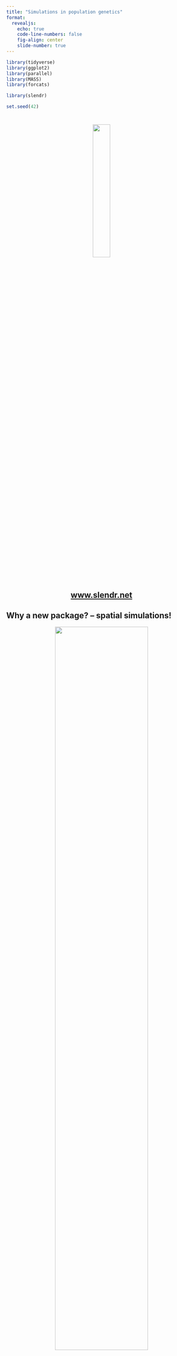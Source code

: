 ```yaml
---
title: "Simulations in population genetics"
format:
  revealjs:
    echo: true
    code-line-numbers: false
    fig-align: center
    slide-number: true
---
```


```r
library(tidyverse)
library(ggplot2)
library(parallel)
library(MASS)
library(forcats)

library(slendr)

set.seed(42)
```

<!-- #  -->

<!-- ::: columns -->
<!-- ::: {.column width="70%"} -->
<!-- > Many problems in population genetics cannot be solved by a mathematician, no matter how gifted. \[It\] is already clear that computer methods are very powerful. This is good. It \[...\] **permits people with limited mathematical knowledge to work on important problems** \[...\] -->
<!-- ::: -->

<!-- ::: {.column width="30%"} -->
<!-- ![](images/crow.jpeg) -->

<!-- [James F. Crow](https://en.wikipedia.org/wiki/James_F._Crow) -->
<!-- ::: -->
<!-- ::: -->

<!-- ## Why simulations? -->

<!-- -   Intuition for behavior of popgen statistics in various scenarios -->
<!-- -   Fitting model parameters against empirical data (i.e. [ABC](https://en.wikipedia.org/wiki/Approximate_Bayesian_computation)) -->
<!-- -   Grand truth for testing and development of statistical methods -->

<!-- ## What does it mean to simulate a genome? -->

<!-- A chromosome is: -->

<!-- -   a linear sequence of nucleotides -->
<!-- -   which accumulates mutations in each generation -->

<!-- ## How do we "get" a genome in real life? -->

<!-- -   A chromosome is a linear sequence of nucleotides. -->
<!-- -   Inherited from generation to generation (maybe with recombination) -->

<!-- # Home-brewed single-locus simulations in R -->

<!-- ## Single-locus simulation -->

<!-- ```{r} -->
<!-- #| results: hide -->
<!-- #| code-line-numbers: "|1-3|5-7|9-10|11|13-14|16-18|20" -->
<!-- N <- 500 # number of (haploid) individuals in the population -->
<!-- generations <- 500 # number of generations to run the simulation for -->
<!-- p_start <- 0.5 # initial allele frequency -->

<!-- # initialize an (empty) trajectory vector of allele frequencies -->
<!-- p_traj<- rep(NA, generations) -->
<!-- p_traj[1] <- p_start -->

<!-- # in each generation... -->
<!-- for (gen_i in 2:generations) { -->
<!--   p <- p_traj[gen_i - 1] # get the current frequency -->

<!--   # ... calculate the allele frequency in the next generation ... -->
<!--   p_next <- rbinom(1, N, p) / N -->

<!--   # ... and save it to the trajectory vector -->
<!--   p_traj[gen_i] <- p_next -->
<!-- } -->

<!-- p_traj -->
<!-- ``` -->

<!-- ## Single-locus simulation ($N$ = 500, $p_0 = 0.5$) -->

<!-- ```{r} -->
<!-- #| code-fold: true -->
<!-- plot(p_traj, type = "l", ylim = c(0, 1), -->
<!--      xlab = "generations", ylab = "allele frequency") -->
<!-- abline(h = p_start, lty = 2, col = "red") -->
<!-- ``` -->

<!-- ## Let's make it a function -->

<!-- **Input:** $N$, $p_0$ and the number of generations -->

<!-- **Output:** allele frequency trajectory vector -->

<!-- ```{r} -->
<!-- simulate <- function(N, p_start, generations) { -->
<!--   # initialize an (empty) trajectory vector of allele frequencies -->
<!--   p_traj<- rep(NA, generations) -->
<!--   p_traj[1] <- p_start -->

<!--   # in each generation... -->
<!--   for (gen_i in 2:generations) { -->
<!--     p <- p_traj[gen_i - 1] # get the current frequency -->
<!--     # ... calculate the allele frequency in the next generation ... -->
<!--     p_next <- rbinom(1, N, p) / N -->
<!--     # ... and save it to the trajectory vector -->
<!--     p_traj[gen_i] <- p_next -->
<!--   } -->

<!--   p_traj -->
<!-- } -->
<!-- ``` -->

<!-- ## $N$ = 500, $p_0 = 0.5$ (20 replicates) -->

<!-- ```{r} -->
<!-- #| code-fold: true -->
<!-- #| fig-align: center -->
<!-- reps <- replicate(20, simulate(N = 500, p_start = 0.5, generations = 2000)) -->

<!-- matplot(reps, ylim = c(0, 1), xlab = "generations", ylab = "allele frequency", type = "l", lty = 1) -->
<!-- ``` -->

<!-- ## $N$ = 1000, $p_0 = 0.5$ (20 replicates) -->

<!-- ```{r} -->
<!-- #| code-fold: true -->
<!-- #| fig-align: center -->
<!-- reps <- replicate(20, simulate(N = 1000, p_start = 0.5, generations = 2000)) -->

<!-- matplot(reps, ylim = c(0, 1), xlab = "generations", ylab = "allele frequency", type = "l", lty = 1) -->
<!-- ``` -->

<!-- ## $N$ = 5000, $p_0 = 0.5$ (20 replicates) -->

<!-- ```{r} -->
<!-- #| code-fold: true -->
<!-- #| fig-align: center -->
<!-- reps <- replicate(20, simulate(N = 5000, p_start = 0.5, generations = 2000)) -->

<!-- matplot(reps, ylim = c(0, 1), xlab = "generations", ylab = "allele frequency", type = "l", lty = 1) -->
<!-- ``` -->

<!-- ## $N$ = 10000, $p_0 = 0.5$ (20 replicates) -->

<!-- ```{r} -->
<!-- #| code-fold: true -->
<!-- #| fig-align: center -->
<!-- reps <- replicate(50, simulate(N = 10000, p_start = 0.5, generations = 20000)) -->

<!-- matplot(reps, ylim = c(0, 1), xlab = "generations", ylab = "allele frequency", type = "l", lty = 1) -->
<!-- ``` -->

<!-- ## $N$ = 10000, $p_0 = 0.5$ (20 replicates) -->

<!-- ```{r} -->
<!-- #| eval: false -->
<!-- #| code-fold: true -->
<!-- #| fig-align: center -->
<!-- factors <- fractions(c(2, 1/2, 1/5, 1/10)) -->
<!-- matplot(reps, ylim = c(0, 1), xlab = "generations", ylab = "allele frequency", type = "l", lty = 1) -->
<!-- abline(v = 10000 * factors, lwd = 5) -->
<!-- ``` -->

<!-- ## Expected allele frequency distribution -->

<!-- ```{r, eval = !file.exists("/tmp/final_frequencies.rds")} -->
<!-- #| eval: false -->
<!-- #| echo: false -->
<!-- p_start <- 0.5 -->
<!-- N <- 10000 -->
<!-- factors <- fractions(c(3, 2, 1, 1/2, 1/5, 1/10)) -->

<!-- final_frequencies <- parallel::mclapply( -->
<!--   seq_along(factors), function(i) { -->
<!--     f <- factors[i] -->
<!--     t <- as.integer(N * f) -->
<!--     # get complete trajectories as a matrix (each column a single trajectory) -->
<!--     reps <- replicate(10000, simulate(N = N, p_start = p_start, generations = t)) -->
<!--     # only keep the last slice of the matrix with the final frequencies -->
<!--     data.frame( -->
<!--       t = sprintf("t = %s * N", f), -->
<!--       freq = reps[t, ] -->
<!--     ) -->
<!--   }, -->
<!--   mc.cores = parallel::detectCores() -->
<!-- ) %>% do.call(rbind, .) -->
<!-- final_frequencies$t <- fct_rev(fct_relevel(final_frequencies$t, sprintf("t = %s * N", factors))) -->

<!-- saveRDS(final_frequencies, "/tmp/final_frequencies.rds") -->
<!-- ``` -->

<!-- ::: columns -->
<!-- ::: {.column width="50%"} -->
<!-- ```{r} -->
<!-- #| eval: false -->
<!-- #| echo: false -->
<!-- #| fig-align: center -->
<!-- #| fig-height: 10 -->
<!-- #| fig-width: 10 -->
<!-- final_frequencies <- readRDS("/tmp/final_frequencies.rds") -->
<!-- final_frequencies$t <- final_frequencies$t -->

<!-- final_frequencies %>% .[.$freq > 0 & .$freq < 1, ] %>% -->
<!-- ggplot() + -->
<!--   geom_histogram(aes(freq, y = ..density.., fill = t), position = "identity", bins = 100, alpha = 0.75) + -->
<!--   labs(x = "allele frequency") + -->
<!--   coord_cartesian(ylim = c(0, 3)) + -->
<!--   facet_grid(t ~ .) + -->
<!--   guides(fill = guide_legend(sprintf("time since\nthe start\n[assuming\nN = %s]", N))) + -->
<!--   theme_minimal() + -->
<!--   theme(strip.text.y = element_blank(), -->
<!--         axis.title.x = element_text(size = 15), -->
<!--         axis.title.y = element_text(size = 15), -->
<!--         axis.text.x = element_text(size = 15), -->
<!--         axis.text.y = element_text(size = 15), -->
<!--         legend.title = element_text(size = 15), -->
<!--         legend.text = element_text(size = 15)) -->
<!-- ``` -->
<!-- ::: -->

<!-- ::: {.column width="50%"} -->
<!-- ::: fragment -->
<!-- ![*"Diffusion Models in Population Genetics"*, [Kimura (1964)](https://www.jstor.org/stable/3211856#metadata_info_tab_contents)](images/kimura.jpeg) -->
<!-- ::: -->
<!-- ::: -->
<!-- ::: -->

<!-- # Bonus exercise -->

<!-- If you're bored later at home... -->

<!-- ## Let's add selection! -->

<!-- Write `simulate_selection(s, N, p_start, generations)`, where `s` is the selection coefficient. -->

<!-- ```{r} -->
<!-- #| eval: false -->
<!-- simulate_selection <- function(s, N, p_start, generations) { -->
<!--   # we assume additivity -->
<!--   h <- 1/2 -->

<!--   # initialize an (empty) trajectory vector of allele frequencies -->
<!--   p_traj<- rep(NA, generations) -->
<!--   p_traj[1] <- p_start -->

<!--   # in each generation... -->
<!--   for (gen_i in 2:generations) { -->
<!--     p <- p_traj[gen_i - 1] # get the current frequency -->

<!--     fitnesses <- c( -->
<!--       p ^ 2           * (1 + s), -->
<!--       2 * p * (1 - p) * (1 + h * s), -->
<!--       (1 - p) ^ 2     * 1 -->
<!--     ) -->
<!--     p_next <- (fitnesses[1] + h * fitnesses[2]) / mean(fitnesses) -->

<!--     if (p_next >= 1) p_next <- 1 -->

<!--     # ... calculate the allele frequency in the next generation ... -->
<!--     p_next <- rbinom(1, N, p_next) / N -->

<!--     # ... and save it to the trajectory vector -->
<!--     p_traj[gen_i] <- p_next -->
<!--   } -->

<!--   p_traj -->
<!-- } -->
<!-- ``` -->

<!-- ```{r} -->
<!-- deterministic_selection <- function(t, p_start, s) { -->
<!--   p_start * exp(s * t / 2) / (p_start * exp(s * t / 2) + (1 - p_start)) -->
<!-- } -->
<!-- ``` -->

<!-- ```{r} -->
<!-- deterministic_traj <- sapply(1:1000, deterministic_selection, p_start = 0.01, s = 0.1) -->

<!-- plot(deterministic_traj, type = "l") -->
<!-- ``` -->

<!-- (Let's assume additive selection: $h = \frac{1}{2}$). -->

<!-- ##  -->

<!-- :::: columns -->

<!-- ::: {.column width="40%"} -->

<!-- <center> -->

<!-- ![](images/feynman.jpeg) -->

<!-- [Richard Feynman](https://en.wikipedia.org/wiki/Richard_Feynman) -->

<!-- </center> -->

<!-- ::: -->

<!-- ::: {.column width="60%"} -->

<!-- ![](images/feynman_quote.png) -->

<!-- ::: -->

<!-- :::: -->

<!-- # {background-image="images/montypython.jpeg"} -->

<!-- <h1 color="white" style="background-color: lightgray;vertical-align: bottom;">But now for something completely different...</h1> -->

<!-- # Let's do "real" simulations -->

<!-- ## There are many pieces of simulation software -->

<!-- The most famous and widely used are ([SLiM](https://messerlab.org/slim/)) and ([msprime](https://tskit.dev/msprime/docs/stable/intro.html)). -->

<!-- ::: fragment -->
<!-- They are both extremely powerful... -->
<!-- ::: -->

<!-- ::: fragment -->
<!-- ... but they require a lot of programming knowledge and quite a lot of code to write non-trivial simulations (without bugs). -->
<!-- ::: -->

<!-- ::: fragment -->
<!-- **We will learn simulation concepts using [*slendr*](http://www.slendr.net), a convenient R interface to both SLiM and msprime.** -->
<!-- ::: -->

<!-- # SLiM -->

<!-- ##  -->

<!-- :::: {.columns} -->

<!-- ::: {.column width="60%"} -->

<!-- <h2>What is SLiM?</h2> -->

<!-- ::: {.fragment} -->
<!-- - **Forward-time simulator** -->
<!-- ::: -->

<!-- ::: {.fragment} -->
<!-- - It's fully programmable! -->
<!-- ::: -->

<!-- ::: {.fragment} -->
<!-- - Massive library of functions for: -->
<!--   - Demographic events -->
<!--   - Various mating systems -->
<!--   - Selection, quantitative traits, ... -->
<!-- ::: -->

<!-- ::: {.fragment} -->
<!-- - \> 700 pages long [manual](https://github.com/MesserLab/SLiM/releases/download/v3.7.1/SLiM_Manual.pdf)! -->
<!-- ::: -->

<!-- ::: -->

<!-- ::: {.column width="40%"} -->

<!-- <center>![Modified from Alex Drummond](images/sim_sketches.001.png){width="100%"}</center> -->

<!-- ::: -->

<!-- :::: -->

<!-- ## SLiMgui -- [IDE](https://en.wikipedia.org/wiki/Integrated_development_environment) for SLiM -->

<!-- <center>![](images/slimgui.png)</center> -->

<!-- ## Simple neutral simulation in SLiM -->

<!-- ```{bash} -->
<!-- #| echo: false -->
<!-- cat script.slim -->
<!-- ``` -->

<!-- # msprime -->

<!-- ## -->

<!-- :::: {.columns} -->

<!-- ::: {.column width="60%"} -->

<!-- <h2>What is [msprime](https://tskit.dev/msprime/docs/stable/intro.html)?</h2> -->

<!-- ::: -->


<!-- ::: {.column width="40%"} -->

<!-- <center>![Modified from Alex Drummond](images/sim_sketches.001.png){width="100%"}</center> -->

<!-- ::: -->

<!-- :::: -->

<!-- ## -->

<!-- :::: {.columns} -->

<!-- ::: {.column width="60%"} -->

<!-- <h2>What is [msprime](https://tskit.dev/msprime/docs/stable/intro.html)?</h2> -->

<!-- ::: {.fragment} -->
<!-- - A Python module for writing **coalescent simulations** -->
<!-- ::: -->

<!-- ::: {.fragment} -->
<!-- - Extremely fast (genome-scale, population-scale data) -->
<!-- ::: -->

<!-- ::: {.fragment} -->
<!-- - You must know Python fairly well to build complex models -->
<!-- ::: -->

<!-- ::: -->

<!-- ::: {.column width="40%"} -->

<!-- <center>![Modified from Alex Drummond](images/sim_sketches.002.png){width="100%"}</center> -->

<!-- ::: -->

<!-- :::: -->

<!-- ## Simple simulation using _msprime_ -->

<!-- &nbsp; -->

<!-- ```{bash} -->
<!-- #| echo: false -->
<!-- cat script.py -->
<!-- ``` -->

<!-- source: [link](https://tskit.dev/msprime/docs/stable/demography.html#demographic-models) -->





















#

<center>

![](images/slendr_logo.png){width="30%"}

<br>

<h2>[www.slendr.net](www.slendr.net)</h2>

</center>

## Why a new package? -- spatial simulations!

::: fragment

<center>
![](images/animation.gif){width="70%"}
</center>

:::

## Why a new package?

::: {.incremental}

-   Most researchers are not expert programmers

-   All but the most trivial simulations require lots of code

-   90% **<citation needed>** of simulations are basically the same!

    - create populations (splits and $N_e$ changes)

    - specify if/how they should mix (rates and times)

    - save output (VCF, EIGENSTRAT)

-   Lot of code duplication across projects

:::

::: fragment
<center>**_slendr_ makes "standard" simulations trivial (for newbies _and_ experts) and unlocks new kinds of spatial simulations**</center>
:::

# Let's get started

## We will use `slendr` & `tidyverse`

First run this:

```r
library(tidyverse) # table processing/filtering and plotting

library(slendr) # simulation and tree-sequence analysis
```

<br>If you get a message about missing Python modules, run:

```r
#| eval: false
setup_env()
```

<center>**(ignore the message about missing SLiM)**</center>

<br> To check that everything is setup correctly, run:

```r
#| output: false
check_env()
```



#

<h1>_slendr_ workflow:<br></h1>
<b><h2>building (complex) models<br>
from simple components</h2></b>


## Typical steps

<br>

1. creating populations
2. scheduling population splits
3. programming $N_e$ size changes
4. encoding gene-flow events
5. simulation sequence of a given size
6. computing statistics from simulated outputs



## Creating a population

A name, size and the time of appearance must be given:

```r
pop1 <- population("pop1", N = 1000, time = 1)
```


. . .

<br>

Typing an object prints out a summary in the R console:

```r
pop1
```




## Programming population splits

Splits are indicated by the `parent = <pop>` argument:

```r
pop2 <- population("pop2", N = 100, time = 50, parent = pop1)
```


. . .

<br>

The split is reported in the "historical summary":

```r
pop2
```




## Scheduling resize events -- `resize()`

Step size decrease:

```r
#| code-line-numbers: "2"
pop1 <- population("pop1", N = 1000, time = 1)
pop1_step <- resize(pop1, N = 100, time = 500, how = "step")
```

<br>

Exponential increase:

```r
#| code-line-numbers: "2"
pop2 <- population("pop2", N = 100, time = 50, parent = pop1)
pop2_exp <- resize(pop2, N = 10000, time = 500, end = 2000, how = "exponential")
```





## Tidyverse-style [pipe](https://magrittr.tidyverse.org) interface

Step size decrease:

```r
pop1 <-
  population("pop1", N = 1000, time = 1) %>%
  resize(N = 100, time = 500, how = "step")
```

<br>

Exponential increase:

```r
pop2 <-
  population("pop2", N = 1000, time = 1) %>%
  resize(N = 10000, time = 500, end = 2000, how = "exponential")
```

<br>

<center>**This accomplishes the same thing as the code on the previous slide, but it is a bit more "elegant".**</center>


## More complex full model

```r
#| code-line-numbers: "|15-20"
pop1 <- population("pop1", N = 1000, time = 1)

pop2 <-
  population("pop2", N = 1000, time = 300, parent = pop1) %>%
  resize(N = 100, how = "step", time = 1000)

pop3 <-
  population("pop3", N = 1000, time = 400, parent = pop2) %>%
  resize(N = 2500, how = "step", time = 800)

pop4 <-
  population("pop4", N = 1500, time = 500, parent = pop3) %>%
  resize(N = 700, how = "exponential", time = 1200, end = 2000)

pop5 <-
  population("pop5", N = 100, time = 600, parent = pop4) %>%
  resize(N = 50, how = "step", time = 900) %>% 
  resize(N = 250, how = "step", time = 1200) %>% 
  resize(N = 1000, how = "exponential", time = 1600, end = 2200) %>% 
  resize(N = 400, how = "step", time = 2400)
```


## Remember: each object carries its history

```r
pop5
```




## Last step before simulation: compilation

<br>

```r
model <- compile_model(
  list(pop1, pop2, pop3, pop4, pop5),
  generation_time = 1,
  simulation_length = 3000
)
```

<br>

<center>**Compilation takes a list of model components, performs internal consistency checks, returns a single model object.**</center>



## Model visualization

```r
#| fig-width: 7
#| fig-align: center
plot_model(model)
```





## Simulating data (finally...)

We have the compiled `model`, how do we simulate data?

*slendr* has two simulation engines already built-in:

-   SLiM engine
-   msprime engine

. . . 

<center>**You don't have to write any msprime/SLiM code!**</center>

. . .

Take a model object and use the built-in simulation engine:

```r
ts <- msprime(model, sequence_length = 100e6, recombination_rate = 1e-8)
```

. . .

<br>
<center>`ts` is a so-called "tree sequence"</center>

# The output of a *slendr* simulation is a **tree sequence**

## What is a tree sequence?

<center>![](images/tree_sequence_diagram.png){width="90%"}</center>

-   A record of full genetic ancestry of a set of samples
-   An encoding of DNA sequence carried by those samples
-   An efficient analysis framework

<center>[from the _tskit_ project](https://tskit.dev/learn.html#what)</center>

# Why a tree sequence?

## What we usually have

<center>![](images/vcf_screenshot.png){width="90%"}</center>

## What we usually *want*

(As full as possible) a representation of our samples' history:

<center>![](images/tree_sequence_diagram.png)</center>

::: fragment
<center>**And this is exactly what tree sequences give us.**</center>
:::

## Let's get back to the model we defined earlier

```r
#| fig-align: center
#| echo: false
plot_model(model)
```

## Simulating a tree-sequence output

<br>
By default, `msprime` function automatically loads the tree-sequence that the simulation produced in the background:

<br>

```r
ts <- msprime(
  model,
  sequence_length = 100e6,
  recombination_rate = 1e-8
)
```

. . .

<br>

If we type `ts` into an R console, we get...

## ... a tree-sequence content summary

```r
ts
```




# What can we do with this?

## R interface to tskit

<center>

![](images/slendr_tskit.png){width="120%"}

This [R interface](https://www.slendr.net/reference/index.html#tree-sequence-loading-and-processing) links to Python methods implemented in [_tskit_](https://tskit.dev/tskit/docs/stable/python-api.html#statistics).

</center>


## Here is the magic

Tree sequences make it possible to directly compute many quantities of interest *without going via conversion to a genotype table/VCF*!

<center>![](images/tree_sequence_diagram.png)</center>

# How do we use this in practice?

#

<h1>To analyze tree sequences, we need to refer to "samples"</h1>

## Extracting sample information

Each "sampled" individual in _slendr_ has a symbolic name, a sampling time, and a population assignment:

```r
#| fig-align: center
#| echo: false
#| fig-width: 8
plot_model(model)
```

## Extracting sample information

Each "sampled" individual in _slendr_ has a symbolic name, a sampling time, and a population assignment:

:::: columns

::: {.column width="55%"}
```r
#| output-location: fragment
ts_samples(ts)
```
:::

::: {.column width="2%"}
&nbsp;
:::

::: {.column width="43%"}
```r
#| output-location: fragment
ts_samples(ts) %>% count(pop)
```
:::

::::



## Analyzing tree sequences with _slendr_

Let's say we have the following model and we simulate a tree sequence from it.

```r
#| code-line-numbers: "|1|2|4"
pop <- population("pop", N = 10000, time = 1)
model <- compile_model(pop, generation_time = 1, simulation_length = 10000)

ts <- msprime(model, sequence_length = 100e6, recombination_rate = 1e-8)
```

<br>

<center>**_slendr_ provides a large [library of functions](https://www.slendr.net/reference/index.html#tree-sequence-loading-and-processing) for computing population genetic statistics on tree sequences**</center>

## Example: allele frequency spectrum

```r
#| echo: false
set.seed(42)
```

:::: columns

:::  {.column width="55%"}
```r
#| code-line-numbers: "|3-6|11-16"
# sample 5 individuals
# (i.e. 10 chromosomes)
samples <-
  ts_samples(ts) %>%
  sample_n(5) %>%
  pull(name)

# compute allele frequency
# spectrum from the given set
# of individuals
afs <- ts_afs(
  ts, list(samples),
  mode = "branch",
  polarised = TRUE
)
```
:::

::: {.column width="2%"}
&nbsp;
:::

::: {.column width="43%"}
::: fragment
```r
#| fig-height: 10
plot(afs, type = "b",
     xlab = "allele count bin",
     ylab = "frequency")
```
:::
:::

::::




## But wait, we don't have any mutations!

```r
ts
```


## How can we compute statistics?

There is a duality between mutations and branch lengths in trees (more [here](https://tskit.dev/tskit/docs/stable/stats.html)).

<center>

![](images/tree_sequence_diagram.png)

<h3>But what if we want mutations?</h3>

</center>

## Coalescent and mutation processes can be decoupled!

<center>

![](images/tree_sequence_diagram.png)

<h3>This means we can add mutations<br>_after_ the simulation.</h3>

</center>




## This allows efficient, massive simulations (especially with SLiM)

:::: columns

::: {.column width="42%"}

::: {.fragment}
```r
#| eval: false
ts_mutated <- ts_mutate(
  ts,
  mutation_rate = 1e-8
)
```
:::

::: {.fragment}
Or, with a shortcut:

```r
ts <- msprime(
  model,
  sequence_length = 100e6,
  recombination_rate = 1e-8
) %>%
  ts_mutate(
    mutation_rate = 1e-8
  )
```
:::

:::

::: {.column width="1%"}
&nbsp;
:::

::: {.column width="57%"}

::: {.fragment}
```r
#| echo: false
ts
```
:::
:::

::::




## What we have learned so far

1. creating populations -- [`populations()`](https://www.slendr.net/reference/population.html)
2. compiling models -- [`compile_model()`](https://www.slendr.net/reference/compile_model.html)
3. simulating tree sequences -- [`msprime()`](https://www.slendr.net/reference/msprime.html)
4. extracting samples -- [`ts_samples()`](https://www.slendr.net/reference/ts_samples.html)
5. computing AFS -- [`ts_afs()`](https://www.slendr.net/reference/ts_afs.html)

<br>

<center><h1>**Let's put this to use!**</h1></center>




# Exercise #1


## Exercise #1

```r
#| echo: false
set.seed(42)
TRUE_NE <- 6543

pop <- population("pop", N = TRUE_NE, time = 100000)
model <- compile_model(pop, generation_time = 1, direction = "backward")

ts <-
  msprime(model, sequence_length = 10e6, recombination_rate = 1e-8, random_seed = 42) %>%
  ts_mutate(mutation_rate = 1e-8, random_seed = 42)

samples <- ts_samples(ts) %>% sample_n(10) %>% pull(name)

observed_afs <- ts_afs(ts, list(samples), polarised = TRUE)
```

Collaborator Hestu gave you AFS computed from 20 individuals of a sub-species of the [_bushy-tailed squirrel_](https://www.zeldadungeon.net/wiki/Bushy-Tailed_Squirrel) discovered in the Forest of Spirits in the land of Hyrule:

```r
#| echo: false
dput(as.vector(observed_afs))
```

Fossil evidence is consistent with constant size of the population over 100,000 generations of its history. An Oracle you met in the Temple of Time said that the true squirrel $N_e$ has been between 1000 and 30000.

Use _slendr_ to simulate history of this species. Use this to guess the likely value of squirrel's $N_e$ given the observed AFS.



## Exercise #1 -- hints

1. Write a function that gets $N_e$ as input and returns the AFS.

2. Find the $N_e$ value that will give the closest AFS to the one you got from Hestu. Use whatever method you're comfortable with based on your programming experience:

    - i ) Plot simulated AFS for different $N_e$ with the AFS and just eye-ball $N_e$ value that looks correct.
  
    - ii ) Simulate AFS across a grid of $N_e$ values and find the closest matching one (maybe use [mean-squared error](https://en.wikipedia.org/wiki/Mean_squared_error)?)
  
    - iii ) Run a mini-Approximate Bayesian Computation, using the Oracle's range of [10000, 30000] as a uniform prior.


## Exercise #1 -- simulations on a grid

<center><h3>[solution](https://github.com/bodkan/popgen-2022/blob/main/solutions/exercise_1_grid.R)</h3></center>

## Exercise #1 -- ABC inference

<center><h3>[solution](https://github.com/bodkan/popgen-2022/blob/main/solutions/exercise_1_abc.R)</h3></center>

## Exercise #2

:::: columns

::: {.column width="60%"}
Tectonic shifts caused by activated Sheikah towers caused speciation of the squirrels. Unfortunately, their future is clouded by the shadow cast over Hyrule by Calamity Ganon.

Can you help the Oracle predict the future shape of the AFS of the squirrels, assuming starting $N_e$ = 6543? Species #1 will remain constant, species #2 will expand 3X, species #3 will get 3X smaller.

:::

::: {.column width="40%"}
```r
#| echo: false
#| fig-height: 13
Ne_start <- 6543
Ne_factor <- 3

pop1 <- population("s1", N = Ne_start, time = 1)

pop2 <-
  population("s2", N = Ne_start, time = 2, parent = pop1) %>%
  resize(how = "step", N = as.integer(Ne_factor * Ne_start), time = 5000)

pop3 <-
  population("s3", N = Ne_start, time = 2, parent = pop1) %>%
  resize(how = "step", N = as.integer(Ne_start / Ne_factor), time = 5000)

model <- compile_model(
  populations = list(pop1, pop2, pop3),
  generation_time = 1,
  simulation_length = 10000
)

plot_model(model)
```

:::

::::

## Exercise #2 -- solution


<center><h3>[solution](https://github.com/bodkan/popgen-2022/blob/main/solutions/exercise_2.R)</h3></center>






# What else can _slendr_ do?



## Gene flow events

Gene flow is programmed using the `gene_flow()` function:

```r
gf <- gene_flow(from = pop1, to = pop2, start = 500, end = 600, rate = 0.13)
```

. . .

<br>

Multiple gene-flow events can be gathered in a list:

```r
gf <- list(
  gene_flow(from = pop1, to = pop2, start = 500, end = 600, rate = 0.13),
  gene_flow(from = pop2, to = pop1, start = 700, end = 750, rate = 0.1)
)
```


. . .

<br>
<center>**`gene_flow()` checks admixture events for consistency**</center>




## Let's build another toy model

```r
#| code-fold: true
#| fig-width: 7
#| fig-align: center
o <- population("o", time = 1, N = 100)
c <- population("c", time = 2500, N = 500, parent = o)
a <- population("a", time = 3000, N = 2000, parent = c)
b <- population("b", time = 3500, N = 4000, parent = a)
x1 <- population("x1", time = 3800, N = 8000, parent = c)
x2 <- population("x2", time = 4000, N = 10000, parent = x1)

gf <- gene_flow(from = b, to = x1, start = 5100, end = 6000, rate = 0.3)

model <- compile_model(
  populations = list(a, b, x1, x2, c, o), gene_flow = gf,
  generation_time = 1, simulation_length = 7000
)

plot_model(model, proportions = TRUE)

ts <- msprime(model, sequence_length = 100e6, recombination_rate = 1e-8) %>%
  ts_mutate(mutation_rate = 1e-8)
```


```r
#| echo: false
f4_model_path <- file.path(tempdir(), "f4model")

model <- compile_model(
  populations = list(a, b, x1, x2, c, o), gene_flow = gf,
  generation_time = 1, simulation_length = 7000,
  path = f4_model_path, overwrite = TRUE, force = TRUE
)
```


## Diversity -- `ts_diversity()`

:::: {.columns}

::: {.column width="48%"}

Extract a list of lists of individuals' names for each population:

```r
samples <-
  ts_samples(ts) %>%
  split(., .$pop) %>%
  lapply(pull, "name")
```

:::

::: {.column width="2%"}
&nbsp;
:::

::: {.column width="50%"}

::: {.fragment}

Compute diversity in each population:

```r
ts_diversity(ts, samples) %>%
  arrange(diversity)
```

:::

:::

::::



# Exercise #3

## Program the following model in *slendr*

```r
#| echo: false
source("solutions/exercise_3.R")
```

```r
#| echo: false
#| fig-align: center
title <- theme(plot.title = element_text(size=22))

cowplot::plot_grid(
  plot_model(model) + ggtitle("Normal time scale") + title,
  plot_model(model, log = TRUE, proportions = TRUE) + ggtitle("Time on the log-scale") + title
)
```



## Parameter values

-   "CH" outgroup at time 7 Mya ($N_e$ = 7k)

-   "AFR" splitting from "CH" at 6 Mya ($N_e$ = 10k)

-   "ALT" splitting from "AFR" at 700 kya ($N_e$ = 500)

-   "VI" splitting from "ALT" at 120 kya ($N_e$ = 1k)

-   "EUR" splitting from "AFR" at 70 kya ($N_e$ = 5k)

-   gene flow from "VI" to "EUR" at 3% over 50-40 kya

Then simulate 100Mb sequence with `msprime()`, using recombination rate 1e-8 per bp per generation.




## Exercise #3 -- solution

<center><h3>[solution](https://github.com/bodkan/popgen-2022/blob/main/solutions/exercise_3.R)</h3></center>


# Exercise #4

## Diversity and divergence


:::: {.columns}

::: {.column width="60%"}
Use `ts_diversity()` to compute diversity in each simulated population (`CH`, `AFR`, ...).

Does the result correspond to what you would expect based on the demographic history?

What about pairwise genetic divergence between all populations (`ts_divergence()`)? Do your results recapitulate phylogenetic relationships?
:::

::: {.column width="40%"}

```r
#| echo: false
#| fig-height: 10
plot_model(model, log = TRUE, proportions = TRUE)
```

:::

::::



## Exercise #4 -- solution (diversity)

```r
#| code-fold: true
ts <-
  msprime(model, sequence_length = 50e6, recombination_rate = 1e-8) %>%
  ts_mutate(mutation_rate = 1e-8)

sample_names <- ts_samples(ts) %>% split(., .$pop) %>% lapply(pull, "name")

ts_diversity(ts, sample_sets = sample_names) %>% arrange(diversity)
```





## Exercise #4 -- solution (divergence)

:::: columns

::: {.column width="40%"}
```r
#| code-fold: true
divergence <-
  ts_divergence(ts, sample_names) %>%
  arrange(divergence)

divergence
```
:::

::: {.column width="60%"}
```r
#| code-fold: true
divergence %>%
  mutate(pair = paste(x, "-", y),
         pair = fct_reorder(pair, divergence)) %>%
  ggplot(aes(pair, divergence)) +
  geom_point() +
  labs(x = "", y = "divergence") +
  ggtitle("Pairwise genetic divergence between populations") +
  theme_minimal()
```

:::

::::







## Sampling "ancient DNA" time-series

By default, _slendr_ records every individual living at the end of the simulation. Sampling can be also scheduled explicitly:

::: fragment

```r
#| echo: false
model <- read_model(f4_model_path)
```

```r
#| code-line-numbers: "1-4|6-9|11"
x_schedule <- schedule_sampling(
  model, times = seq(from = 7000, to = 4000, by = -100),
  list(x1, 5), list(x2, 5)
)

abco_schedule <- schedule_sampling(
  model, times = 7000,
  list(a, 1), list(b, 1), list(c, 1), list(o, 1)
)

schedule <- rbind(x_schedule, abco_schedule)
```

:::

::: fragment
The schedule can be used in an `msprime()` call like this:

```r
ts <- msprime(model, sequence_length = 100e6, recombination_rate = 1e-8,
              samples = schedule)
```

:::



## Computing $f_4$ statistic -- `ts_f4()`



:::: columns

::: {.column width="60%"}

```r
#| echo: false
#| fig-height: 8
plot_model(model)
```

:::

::: {.column width="40%"}

Having simulated data from this model, can we detect gene flow from _b_ into _x1_?

:::

::::



## Computing $f_4$ statistic -- `ts_f4()`

Simulate tree sequence, add mutations on it:

```r
ts <- msprime(model, samples = schedule,
          sequence_length = 50e6, recombination_rate = 1e-8) %>%
  ts_mutate(mutation_rate = 1e-8)
```

. . .

<br>

```r
ts_f4(ts, "x1_1", "x2_1", "b_1" , "o_1")
```

. . .

<br>

```r
ts_f4(ts, "x1_100", "x2_100", "b_1" , "o_1")
```


## Computing $f_4$ statistic for all `x` individuals

```r
# extract information about samples from populations x1 and x2
x_inds <- ts_samples(ts) %>% filter(pop %in% c("x1", "x2"))

# create a vector of individual's names
# (used as input in ts_<...>() functions
x_names <- x_inds$name

# iterate over all sample names, compute
# f4(X, C; B, O)
f4_result<- map_dfr(
  x_names,
  function(w) ts_f4(ts, W = w, X = "c_1", Y = "b_1" , Z = "o_1")
)

# add the f4 value as a column to the sample information table
x_inds$f4 <- f4_result$f4
```

## Computing $f_4$ statistic for all `x` individuals

```r
#| code-fold: true
#| fig-align: center
ggplot(x_inds) +
  geom_rect(aes(xmin = 5100, xmax = 6000, ymin = -Inf, ymax = Inf), alpha = 0.75, fill = "gray") +
  geom_jitter(aes(time, f4, color = pop)) +
  geom_line(data = . %>% group_by(pop, time) %>% summarise(f4 = mean(f4)),
            aes(time, f4, color = pop), size = 2) +
  geom_hline(yintercept = 0, linetype = 2, size = 1)
```









# Exercise #5

## Compute Neanderthal ancestry trajectory using $f_4$-ratio statistic

1. Take your model of Neanderthal introgression

2. Implement temporal sampling of individuals:
"EUR" individuals (perhaps one genome every 1000 years between 40 kya and present-day)

3. Compute $f_4$-ratio statistic using:

```r
#| eval: false
ts_f4ratio(
  ts,
  X = '<vector of "European" individuals>',
  A = '<"Altai" individual>',
  C = '<"African" individual>',
  O = '<"Chimp" individual>'
)
```

4. Plot the estimated trajectory of Neanderthal ancestry in Europe over the last 40 thousand years.


# Exercise #5 -- solution





# Bonus exercise

## Try to implement something relevant for your work

-   Program a demographic model for your species of interest
-   Choose a statistic whose value "true value" you know from the literature (divergence? diversity? f4-statistic? ancestry proportion? divergence?)
- Try to replicate the statistic in the simulation




<!-- ## _Simplifying_ a tree sequence -->

<!-- ```{r} -->
<!-- #| echo: false -->
<!-- model <- read_model(f4_model_path) -->
<!-- ts <- msprime(model, sequence_length = 50e6, recombination_rate = 1e-8) -->
<!-- ``` -->

<!-- ```{r} -->
<!-- ts_small <- ts_simplify(ts, simplify_to = c("o_1", "a_1", "b_1", "c_1", "x1_1", "x2_1")) -->

<!-- ts_small -->
<!-- ``` -->

<!-- ## Extracting a tree -->

<!-- ```{r} -->
<!-- tree <- ts_phylo(ts_small, 42) -->

<!-- tree -->
<!-- ``` -->

<!-- ## Plotting a tree -->

<!-- ```{r} -->
<!-- library(ape) -->

<!-- plot(tree) -->
<!-- nodelabels() -->
<!-- ``` -->



<!-- ## Exercise #5 -- solution -->

<!-- ```{r} -->
<!-- ts_small <- ts_simplify( -->
<!--   ts, -->
<!--   simplify_to = c("CH_1", "AFR_1", "ALT_1", "VI_1", -->
<!--                   paste0("EUR_", 1:5)) -->
<!-- ) -->

<!-- ts_small -->
<!-- ``` -->


<!-- ```{r} -->
<!-- tree <- ts_phylo(ts_small, 1000) -->

<!-- nodes <- ts_nodes(tree) -->
<!-- df <- as_tibble(nodes) %>% select(node = phylo_id, pop) -->

<!-- p_tree <- ggtree(tree) %<+% df + -->
<!--   geom_tiplab(aes(color = pop, fill = pop)) + -->
<!--   guides(color = "none") + -->
<!--   scale_x_continuous(limits = c(-7e6, 900e3)); revts(p_tree) -->
<!-- ``` -->

